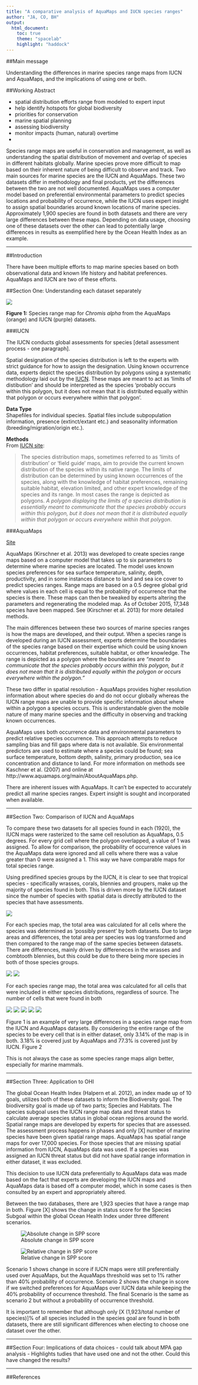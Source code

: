```yaml
---
title: "A comparative analysis of AquaMaps and IUCN species ranges"
author: "JA, CO, BH"
output:
  html_document:
    toc: true
    theme: "spacelab"
    highlight: "haddock" 
---
```


##Main message

Understanding the differences in marine species range maps from IUCN and AquaMaps, and the implications of using one or both.


##Working Abstract  

- spatial distribution efforts range from modeled to expert input
- help identify hotspots for global biodiversity 
- priorities for conservation
- marine spatial planning
- assessing biodiversity 
- monitor impacts (human, natural) overtime
- 

Species range maps are useful in conservation and management, as well as understanding the spatial distribution of movement and overlap of species in different habitats globally. Marine species prove more difficult to map based on their inherent nature of being difficult to observe and track. Two main sources for marine species are the IUCN and AquaMaps. These two datasets differ in methodology and final products, yet the differences between the two are not well documented. AquaMaps uses a computer model based on preferential environmental parameters to predict species locations and probability of occurrence, while the IUCN uses expert insight to assign spatial boundaries around known locations of marine species. Approximately 1,900 species are found in both datasets and there are very large differences between these maps. Depending on data usage, choosing one of these datasets over the other can lead to potentially large differences in results as exemplified here by the Ocean Health Index as an example.

*** 

##Introduction

There have been multiple efforts to map marine species based on both observational data and known life history and habitat preferences. AquaMaps and IUCN are two of these efforts.

##Section One: Understanding each dataset separately  

![](./figures/SpeciesMap.png)

**Figure 1:** Species range map for *Chromis alpha* from the AquaMaps (orange) and IUCN (purple) datasets.


###IUCN

The IUCN conducts global assessments for species [detail assessment process - one paragraph].

Spatial designation of the species distribution is left to the experts with strict guidance for how to assign the designation. Using known occurrence data, experts depict the species distribution by polygons using a systematic methodology laid out by the [IUCN](http://www.amphibians.org/wp-content/uploads/2013/09/Red-List-Mapping-standards-ARLA-Jan2014-web-version.pdf). These maps are meant to act as 'limits of distibution' and should be interpreted as the species 'probably occurs within this polygon, but it does not mean that it is distributed equally within that polygon or occurs everywhere within that polygon'.


**Data Type**  
Shapefiles for individual species. Spatial files include subpopulation information, presence (extinct/extant etc.) and seasonality information (breeding/migration/origin etc.).  

**Methods**  
From [IUCN site](http://www.iucnredlist.org/technical-documents/red-list-training/iucnspatialresources):  

> The species distribution maps, sometimes referred to as 'limits of distribution' or 'field guide' maps, aim to provide the current known distribution of the species within its native range. The limits of distribution can be determined by using known occurrences of the species, along with the knowledge of habitat preferences, remaining suitable habitat, elevation limited, and other expert knowledge of the species and its range. In most cases the range is depicted as polygons. *A polygon displaying the limits of a species distribution is essentially meant to communicate that the species probably occurs within this polygon, but it does not mean that it is distributed equally within that polygon or occurs everywhere within that polygon*.  


###AquaMaps 

[Site](http://www.aquamaps.org/)

AquaMaps (Kirschner et al. 2013) was developed to create species range maps based on a computer model that takes up to six parameters to determine where marine species are located. The model uses known species preferences for sea surface temperature, salinity, depth, productivity, and in some instances distance to land and sea ice cover to predict species ranges. Range maps are based on a 0.5 degree global grid where values in each cell is equal to the probability of occurrence that the species is there. These maps can then be tweaked by experts altering the parameters and regenerating the modeled map. As of October 2015, 17,348 species have been mapped. See (Kirschner et al. 2013) for more detailed methods.


The main differences between these two sources of marine species ranges is how the maps are developed, and their output. When a species range is developed during an IUCN assessment, experts determine the boundaries of the species range based on their expertise which could be using known occurrences, habitat preferences, suitable habitat, or other knowledge. The range is depicted as a polygon where the boundaries are *"meant to communicate that the species probably occurs within this polygon, but it does not mean that it is distributed equally within the polygon or occurs everywhere within the polygon."*


These two differ in spatial resolution - AquaMaps provides higher resolution information about where species do and do not occur globally whereas the IUCN range maps are unable to provide specific information about where within a polygon a species occurs. This is understandable given the mobile nature of many marine species and the difficulty in observing and tracking known occurrences.




AquaMaps uses both occurrence data and environmental parameters to predict relative species occurrence. This approach attempts to reduce sampling bias and fill gaps where data is not available. Six environmental predictors are used to estimate where a species could be found; sea surface temperature, bottom depth, salinity, primary production, sea ice concentration and distance to land. For more information on methods see Kaschner et al. (2007) and online at http://www.aquamaps.org/main/AboutAquaMaps.php.

There are inherent issues with AquaMaps. It can't be expected to accurately predict all marine species ranges. Expert insight is sought and incorporated when available.

***  
##Section Two: Comparison of IUCN and AquaMaps

To compare these two datasets for all species found in each (1920), the IUCN maps were rasterized to the same cell resolution as AquaMaps, 0.5 degrees. For every grid cell where the polygon overlapped, a value of 1 was assigned. To allow for comparison, the probability of occurrence values in the AquaMaps data were ignored and all cells where there was a value greater than 0 were assigned a 1. This way we have comparable maps for total species range.

Using predifined species groups by the IUCN, it is clear to see that tropical species - specifically wrasses, corals, blennies and groupers, make up the majority of species found in both. This is driven more by the IUCN dataset since the number of species with spatial data is directly attributed to the species that have assessments.

![](./figures/sp_groups_barchart.png)

For each species map, the total area was calculated for all cells where the species was determined as 'possibly present' by both datasets. Due to large areas and differences, the total area per species was log transformed and then compared to the range map of the same species between datasets. There are differences, mainly driven by differeneces in the wrasses and combtooth blennies, but this could be due to there being more species in both of those species groups.

![](./figures/CompareTotalAreaLOG_AM-IUCN_scatter.png)
![](./figures/CompareTotalAreaLOG_AM-IUCN_spgroups_scatter.png)

For each species range map, the total area was calculated for all cells that were included in either species distributions, regardless of source. The number of cells that were found in both 

![](./figures/Overlap-PercTotalRange.png)
![](./figures/Overlap-PercTotalRange_spGroups.png)
![](./figures/PercSmallRangeInLarger.png)
![](./figures/AreavsPercOverlap_2.png)
![](./figures/AMThreshold.png)

Figure 1 is an example of very large differences in a species range map from the IUCN and AquaMaps datasets. By considering the entire range of the species to be every cell that is in either dataset, only 3.14% of the map is in both. 3.18% is covered just by AquaMaps and 77.3% is covered just by IUCN. Figure 2


This is not always the case as some species range maps align better, especially for marine mammals.


***  

##Section Three: Application to OHI

The global Ocean Health Index (Halpern et al. 2012), an index made up of 10 goals, utilizes both of these datasets to inform the  Biodiversity goal. The biodiversity goal is made up of two parts; Species and Habitats. The species subgoal uses the IUCN range map data and threat status to calculate average species status in global ocean regions around the world. Spatial range maps are developed by experts for species that are assessed. The assessment process happens in phases and only [X] number of marine species have been given spatial range maps. AquaMaps has spatial range maps for over 17,000 species. For those species that are missing spatial information from IUCN, AquaMaps data was used. If a species was assigned an IUCN threat status but did not have spatial range information in either dataset, it was excluded.

This decision to use IUCN data preferentially to AquaMaps data was made based on the fact that experts are developing the IUCN maps and AquaMaps data is based off a computer model, which in some cases is then consulted by an expert and appropriately altered.

Between the two databases, there are 1,923 species that have a range map in both. Figure [X] shows the change in status score for the Species Subgoal within the global Ocean Health Index under three different scenarios. 

![Absolute change in SPP score](figures/SPP_scenarios/boxplot_abs_diff.png)

![Relative change in SPP score](figures/SPP_scenarios/boxplot_rel_diff.png)

Scenario 1 shows change in score if IUCN maps were still preferentially used over AquaMaps, but the AquaMaps threshold was set to 1% rather than 40% probability of occurrence. Scenario 2 shows the change in score if we switched preferences for AquaMaps over IUCN data while keeping the 40% probability of occurrence threshold. The final Scenario is the same as scenario 2 but without a probability of occurrence threshold.


It is important to remember that although only [X (1,923/total number of species)]% of all species included in the species goal are found in both datasets, there are still significant differences when electing to choose one dataset over the other.

***  

##Section Four: Implications of data choices
- could talk about MPA gap analysis
- Highlights tudies that have used one and not the other. Could this have changed the results?


***  

##References
